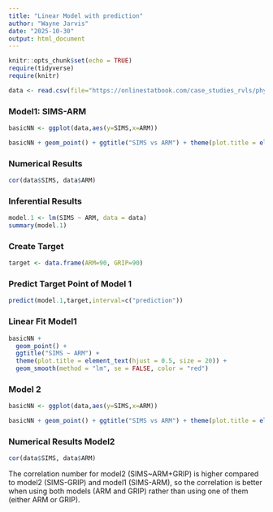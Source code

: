 ```yaml
---
title: "Linear Model with prediction"
author: "Wayne Jarvis"
date: "2025-10-30"
output: html_document
---
```


```r
knitr::opts_chunk$set(echo = TRUE) 
require(tidyverse) 
require(knitr) 

data <- read.csv(file="https://onlinestatbook.com/case_studies_rvls/physical_strength/data.txt",sep="",header=TRUE) 
```

### Model1: SIMS-ARM

```r
basicNN <- ggplot(data,aes(y=SIMS,x=ARM))
```

```r
basicNN + geom_point() + ggtitle("SIMS vs ARM") + theme(plot.title = element_text(hjust = 0.5, size = 20))
```

### Numerical Results

```r
cor(data$SIMS, data$ARM)
```

### Inferential Results

```r
model.1 <- lm(SIMS ~ ARM, data = data)
summary(model.1)
```

### Create Target

```r
target <- data.frame(ARM=90, GRIP=90)
```

### Predict Target Point of Model 1

```r
predict(model.1,target,interval=c("prediction"))
```

### Linear Fit Model1

```r
basicNN +
  geom_point() +
  ggtitle("SIMS ~ ARM") +
  theme(plot.title = element_text(hjust = 0.5, size = 20)) +
  geom_smooth(method = "lm", se = FALSE, color = "red")
```

### Model 2

```r
basicNN <- ggplot(data,aes(y=SIMS,x=ARM))
```

```r
basicNN + geom_point() + ggtitle("SIMS vs ARM") + theme(plot.title = element_text(hjust = 0.5, size = 20))
```

### Numerical Results Model2

```r
cor(data$SIMS, data$ARM)
```

The correlation number for model2 (SIMS~ARM+GRIP) is higher compared to model2 (SIMS-GRIP) and model1 (SIMS-ARM), so the correlation is better when using both models (ARM and GRIP) rather than using one of them (either ARM or GRIP).

